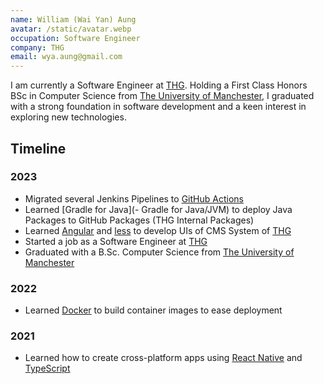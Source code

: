 ```yaml
---
name: William (Wai Yan) Aung
avatar: /static/avatar.webp
occupation: Software Engineer
company: THG
email: wya.aung@gmail.com
---
```


I am currently a Software Engineer at [THG](https://www.thg.com/). Holding a First Class Honors BSc in Computer Science from [The University of Manchester](https://www.manchester.ac.uk/), I graduated with a strong foundation in software development and a keen interest in exploring new technologies.

## Timeline

### 2023

- Migrated several Jenkins Pipelines to [GitHub Actions](https://docs.github.com/en/actions)
- Learned [Gradle for Java](- Gradle for Java/JVM) to deploy Java Packages to GitHub Packages (THG Internal Packages)
- Learned [Angular](https://angular.dev/) and [less](https://lesscss.org/) to develop UIs of CMS System of [THG](https://www.thg.com/)
- Started a job as a Software Engineer at [THG](https://www.thg.com/)
- Graduated with a B.Sc. Computer Science from [The University of Manchester](https://www.manchester.ac.uk/)

### 2022

- Learned [Docker](https://www.docker.com/) to build container images to ease deployment

### 2021

- Learned how to create cross-platform apps using [React Native](https://reactnative.dev/) and [TypeScript](https://www.typescriptlang.org/)
